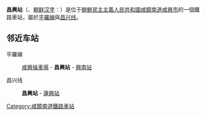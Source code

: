 {{unreferenced|time=2015-02-12T18:01:16+00:00}}
{{朝鮮半島車站資訊
|公司色 = blue
|文字色 = 
|站名 = 昌兴站
|圖片 = 
|pxl = 
|圖片說明 =
|前一站1 = [[咸興操車場|咸興操車場]]
|前一站距離1 = 4.9
|後一站距離1 = 6.6
|後一站1 = [[興南站_(咸鏡南道)|興南]]
|所屬路線1 = [[平罗线|平罗线]]
|距離1 = 322.4
|起點站1 = [[平壤站|平壤]]
|前一站2 = 
|前一站距離2 = 
|後一站距離2 = 8.3
|後一站2 = [[蓮興站|蓮興]]
|所屬路線2 = [[昌兴线|昌兴线]]
|距離2 = 0.0
|起點站2 = 昌兴
|諺文 = 창흥역
|朝鮮漢字 = 昌興驛
|文觀部式 = Changheung-yeok
|馬-賴式 = Ch'anghŭng-yŏk
|副站名 = 
|車站編號 = 
|停站路線數 = 2
|所屬公司 = [[朝鮮民主主義人民共和國鐵道省|朝鮮民主主義人民共和國鐵道省]]
|所在地 =[[咸鏡南道|咸鏡南道]][[咸興市|咸興市]]
|車站構造 = 地面车站
|月台配置 = 
|啟用年月日 =
|廢站年月日 = 
|上下車人次 = 
|統計年度 = 
|轉車 = 
|備註 = 
|全寬備註 = 
}}

'''昌興站'''（{{lang-ko|'''창흥역'''}}、[[朝鲜汉字|朝鲜汉字]]：{{lang|ko|昌興驛}}）是位于[[朝鮮民主主義人民共和國|朝鮮民主主義人民共和國]][[咸鏡南道|咸鏡南道]][[咸興市|咸興市]]的一個鐵路車站，屬於[[平羅線|平羅線]]與[[昌兴线|昌兴线]]。

==邻近车站==
平羅線
:[[咸興操車場|咸興操車場]] - '''昌興站''' - [[興南站_(咸鏡南道)|興南站]]
昌兴线
:'''昌興站''' - [[蓮興站|蓮興站]]

{{朝鲜铁路小作品}}
{{平羅線}}
{{昌興線}}

[[Category:咸鏡南道鐵路車站|Category:咸鏡南道鐵路車站]]
